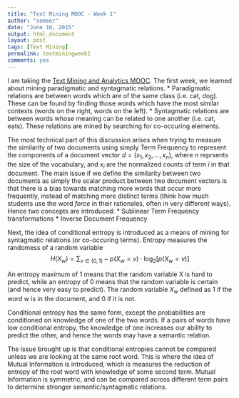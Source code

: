 ```yaml
---
title: "Text Mining MOOC - Week 1"
author: "sameer"
date: "June 16, 2015"
output: html_document
layout: post
tags: [Text Mining]
permalink: textminingweek1
comments: yes
---
```


I am taking the [Text Mining and Analytics MOOC](https://www.coursera.org/course/textanalytics). The first week, we learned about mining paradigmatic and syntagmatic relations. 
* Paradigmatic relations are between words which are of the same class (i.e. cat, dog). These can be found by finding those words which have the most similar contexts (words on the right, words on the left). 
* Syntagmatic relations are between words whose meaning can be related to one another (i.e. cat, eats). These relations are mined by searching for co-occuring elements.  

The most technical part of this discussion arises when trying to measure the similarity of two documents using simply Term Frequency to represent the components of a document vector $d = (x_1,x_2,\dots,x_n)$, where _n_ reprsents the size of the vocabulary, and $x_i$ are the normalized counts of term _i_ in that document. The main issue if we define the similarity between two documents as simply the scalar product between two document vectors is that
there is a bias towards matching more words that occur more frequently, instead of matching more distinct terms (think how much students use the word _force_ in their rationales, often in very different ways). Hence two concepts are introduced:
* Sublinear Term Frequency transformations
* Inverse Document Frequency  

Next, the idea of conditional entropy is introduced as a means of mining for syntagmatic relations (or co-occuring terms). Entropy measures the randomess of a random variable
$$H(X_w) = \sum_{v\in(0,1)} -p(X_w=v)\cdot\log_2[p(X_w=v)]$$

An entropy maximum of 1 means that the random variable X is hard to predict, while an entropy of 0 means that the random variable is certain (and hence very easy to predict). The random variable $X_w$ defined as 1 if the word $w$ is in the document, and 0 if it is not.

Conditional entropy has the same form, except the probabilities are conditioned on knowledge of one of the two words. If a pairs of words have low conditional entropy, the knowledge of one increases our ability to predict the other, and hence the words may have a semantic relation.  

The issue brought up is that conditional entropies cannot be compared unless we are looking at the same root word. This is where the idea of Mutual Information is introduced, which is measures the reduction of entropy of the root word with knowledge of some second term. Mutual Information is symmetric, and can be compared across different term pairs to determine stronger semantic/syntagmatic relations.